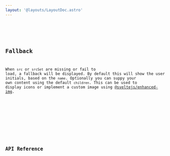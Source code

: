 ```yaml
---
layout: '@layouts/LayoutDoc.astro'
---
```





<Preview client:load>
	<Fragment slot="preview">
		<Example client:load />
	</Fragment>
	<Fragment slot="code">
		<Code code={ExampleRaw} lang="svelte" />
	</Fragment>
</Preview>

## Fallback

When `src` or `srcSet` are missing or fail to load, a fallback will be displayed. By default this will show the user initials, based on the `name`. Optionally you can suppy your own content using the default `children`. This can be used to display icons or implement a custom image using [@sveltejs/enhanced-img](https://kit.svelte.dev/docs/images#sveltejs-enhanced-img).

<Preview client:load>
	<Fragment slot="preview">
		<ExampleFallback client:load />
	</Fragment>
	<Fragment slot="code">
		<Code code={ExampleFallbackRaw} lang="svelte" />
	</Fragment>
</Preview>

## API Reference

<ApiTable   />

